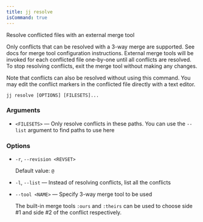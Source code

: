 ```yaml
---
title: jj resolve
isCommand: true
---
```


Resolve conflicted files with an external merge tool

Only conflicts that can be resolved with a 3-way merge are supported. See docs for merge tool configuration instructions. External merge tools will be invoked for each conflicted file one-by-one until all conflicts are resolved. To stop resolving conflicts, exit the merge tool without making any changes.

Note that conflicts can also be resolved without using this command. You may edit the conflict markers in the conflicted file directly with a text editor.

```shell title="Usage"
jj resolve [OPTIONS] [FILESETS]...
```

### Arguments

- `<FILESETS>` — Only resolve conflicts in these paths. You can use the `--list` argument to find paths to use here

### Options

- `-r`, `--revision <REVSET>`

  Default value: `@`
- `-l`, `--list` — Instead of resolving conflicts, list all the conflicts
- `--tool <NAME>` — Specify 3-way merge tool to be used

  The built-in merge tools `:ours` and `:theirs` can be used to choose side #1 and side #2 of the conflict respectively.


